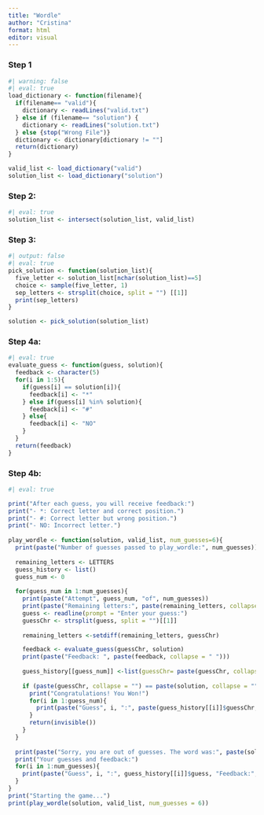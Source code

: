 ```yaml
---
title: "Wordle"
author: "Cristina"
format: html
editor: visual
---
```


### Step 1

```r
#| warning: false
#| eval: true
load_dictionary <- function(filename){
  if(filename== "valid"){
    dictionary <- readLines("valid.txt")
  } else if (filename== "solution") {
    dictionary <- readLines("solution.txt")
  } else {stop("Wrong File")}
  dictionary <- dictionary[dictionary != ""]
  return(dictionary)
}

valid_list <- load_dictionary("valid")
solution_list <- load_dictionary("solution")
```

### Step 2:

```r
#| eval: true
solution_list <- intersect(solution_list, valid_list)
```

### Step 3:

```r
#| output: false
#| eval: true
pick_solution <- function(solution_list){
  five_letter <- solution_list[nchar(solution_list)==5]
  choice <- sample(five_letter, 1)
  sep_letters <- strsplit(choice, split = "") [[1]]  
  print(sep_letters)
}

solution <- pick_solution(solution_list)

```

### Step 4a:

```r
#| eval: true
evaluate_guess <- function(guess, solution){
  feedback <- character(5)
  for(i in 1:5){
    if(guess[i] == solution[i]){
      feedback[i] <- "*"
    } else if(guess[i] %in% solution){
      feedback[i] <- "#"
    } else{
      feedback[i] <- "NO"
    }
  }
  return(feedback)
}
```

### Step 4b:

```r
#| eval: true  

print("After each guess, you will receive feedback:")
print("- *: Correct letter and correct position.")
print("- #: Correct letter but wrong position.")
print("- NO: Incorrect letter.")
  
play_wordle <- function(solution, valid_list, num_guesses=6){
  print(paste("Number of guesses passed to play_wordle:", num_guesses))
  
  remaining_letters <- LETTERS
  guess_history <- list()
  guess_num <- 0
  
  for(guess_num in 1:num_guesses){
    print(paste("Attempt", guess_num, "of", num_guesses))
    print(paste("Remaining letters:", paste(remaining_letters, collapse = " ")))
    guess <- readline(prompt = "Enter your guess:")
    guessChr <- strsplit(guess, split = "")[[1]]
    
    remaining_letters <-setdiff(remaining_letters, guessChr)

    feedback <- evaluate_guess(guessChr, solution)
    print(paste("Feedback: ", paste(feedback, collapse = " ")))
    
    guess_history[[guess_num]] <-list(guessChr= paste(guessChr, collapse = ""), feedback=feedback)
    
    if (paste(guessChr, collapse = "") == paste(solution, collapse = "")){
      print("Congratulations! You Won!")
      for(i in 1:guess_num){
        print(paste("Guess", i, ":", paste(guess_history[[i]]$guessChr, collapse = ""), "Feedback:", paste(guess_history[[i]]$feedback, collapse = " ")))
      }
      return(invisible())
    }
  }
  
  print(paste("Sorry, you are out of guesses. The word was:", paste(solution, collapse = "")))
  print("Your guesses and feedback:")
  for(i in 1:num_guesses){
    print(paste("Guess", i, ":", guess_history[[i]]$guess, "Feedback:", paste(guess_history[[i]]$feedback, collapse = " ")))
  }
}
print("Starting the game...")
print(play_wordle(solution, valid_list, num_guesses = 6))
```
